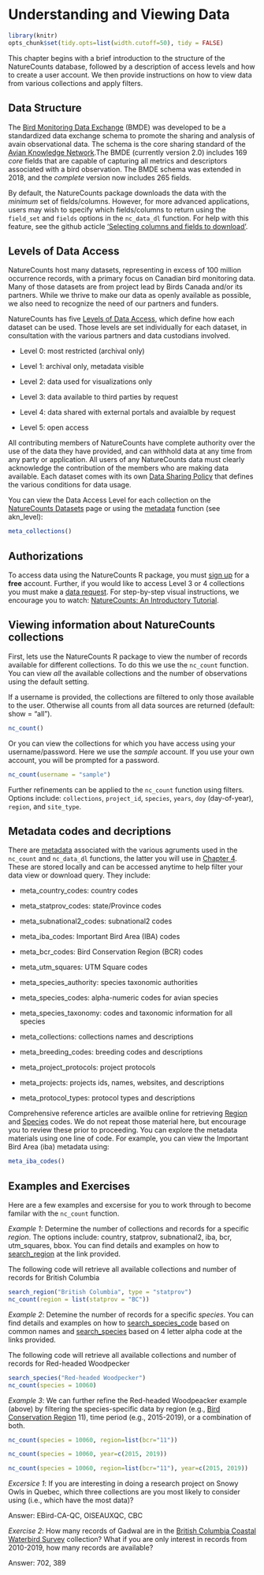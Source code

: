 # Understanding and Viewing Data {#Data3}

```r
library(knitr)
opts_chunk$set(tidy.opts=list(width.cutoff=50), tidy = FALSE)
```

This chapter begins with a brief introduction to the structure of the NatureCounts database, followed by a description of access levels and how to create a user account. We then provide instructions on how to view data from various collections and apply filters. 

## Data Structure {#Data3.1}

The [Bird Monitoring Data Exchange](https://www.birdscanada.org/birdmon/default/nc_bmde.jsp) (BMDE) was developed to be a standardized data exchange schema to promote the sharing and analysis of avain observational data. The schema is the core sharing standard of the [Avian Knowledge Network](www.avianknowledge.net).The BMDE (currently version 2.0) includes 169 *core* fields that are capable of capturing all metrics and descriptors associated with a bird observation. The BMDE schema was extended in 2018, and the *complete* version now includes 265 fields.

By default, the NatureCounts package downloads the data with the *minimum* set of fields/columns. However, for more advanced applications, users may wish to specify which fields/columns to return using the `field_set` and `fields` options in the `nc_data_dl` function. For help with this feature, see the github acticle ['Selecting columns and fields to download'](https://birdstudiescanada.github.io/naturecounts/articles/selecting-fields.html).   

## Levels of Data Access {#Data3.2}

NatureCounts host many datasets, representing in excess of 100 million occurrence records, with a primary focus on Canadian bird monitoring data. Many of those datasets are from project lead by Birds Canada and/or its partners. While we thrive to make our data as openly available as possible, we also need to recognize the need of our partners and funders.

NatureCounts has five [Levels of Data Access](https://www.birdscanada.org/birdmon/default/nc_access_levels.jsp), which define how each dataset can be used. Those levels are set individually for each dataset, in consultation with the various partners and data custodians involved.

  - Level 0: most restricted (archival only)
  
  - Level 1: archival only, metadata visible
  
  - Level 2: data used for visualizations only
  
  - Level 3: data available to third parties by request
  
  - Level 4: data shared with external portals and avaialble by request
  
  - Level 5: open access

All contributing members of NatureCounts have complete authority over the use of the data they have provided, and can withhold data at any time from any party or application. All users of any NatureCounts data must clearly acknowledge the contribution of the members who are making data available. Each dataset comes with its own [Data Sharing Policy](https://www.birdscanada.org/birdmon/default/nc_data_sharing.jsp) that defines the various conditions for data usage.

You can view the Data Access Level for each collection on the [NatureCounts Datasets](https://www.birdscanada.org/birdmon/default/datasets.jsp) page or using the [metadata](#Data3.5) function (see akn_level):

```r
meta_collections() 
``` 

## Authorizations {#Data3.3}

To access data using the NatureCounts R package, you must [sign up](https://www.birdscanada.org/birdmon/default/register.jsp) for a **free** account. Further, if you would like to access Level 3 or 4 collections you must make a [data request](https://www.birdscanada.org/birdmon/default/searchquery.jsp). For step-by-step visual instructions, we encourage you to watch: [NatureCounts: An Introductory Tutorial](link to be provided).

## Viewing information about NatureCounts collections {#Data3.4}

First, lets use the NatureCounts R package to view the number of records available for different collections. To do this we use the `nc_count` function. You can view *all* the available collections and the number of observations using the default setting. 

If a username is provided, the collections are filtered to only those available to the user. Otherwise all counts from all data sources are returned (default: show = "all").

```r
nc_count() 
```

Or you can view the collections for which you have access using your username/password. Here we use the *sample* account. If you use your own account, you will be prompted for a password. 

```r
nc_count(username = "sample")
```

Further refinements can be applied to the `nc_count` function using filters.  Options include: `collections`, `project_id`, `species`, `years`, `doy` (day-of-year), `region`, and `site_type`. 

## Metadata codes and decriptions {#Data3.5}

There are [metadata](https://birdstudiescanada.github.io/naturecounts/reference/meta.html) associated with the various agruments used in the `nc_count` and `nc_data_dl` functions, the latter you will use in [Chapter 4](#Data4). These are stored locally and can be accessed anytime to help filter your data view or download query. They include: 

  - meta_country_codes: country codes
  
  - meta_statprov_codes: state/Province codes
  
  - meta_subnational2_codes: subnational2 codes
  
  - meta_iba_codes: Important Bird Area (IBA) codes
  
  - meta_bcr_codes: Bird Conservation Region (BCR) codes
  
  - meta_utm_squares: UTM Square codes
  
  - meta_species_authority: species taxonomic authorities
  
  - meta_species_codes: alpha-numeric codes for avian species
  
  - meta_species_taxonomy: codes and taxonomic information for all species
  
  - meta_collections: collections names and descriptions
  
  - meta_breeding_codes: breeding codes and descriptions
  
  - meta_project_protocols: project protocols
  
  - meta_projects: projects ids, names, websites, and descriptions
  
  - meta_protocol_types: protocol types and descriptions

Comprehensive reference articles are availble online for retrieving [Region](https://birdstudiescanada.github.io/naturecounts/articles/region-codes.html) and [Species](https://birdstudiescanada.github.io/naturecounts/articles/species-codes.html) codes. We do not repeat those material here, but encourage you to review these prior to proceeding. You can explore the metadata materials using one line of code. For example, you can view the Important Bird Area (iba) metadata using:

```r
meta_iba_codes()
```

## Examples and Exercises {#Data3.6}

Here are a few examples and excersise for you to work through to become familar with the `nc_count` function.  

*Example 1*: Determine the number of collections and records for a specific *region*. The options include: country, statprov, subnational2, iba, bcr, utm_squares, bbox. You can find details and examples on how to [search_region](https://birdstudiescanada.github.io/naturecounts/articles/region-codes.html) at the link provided.

The following code will retrieve all available collections and number of records for British Columbia
```r
search_region("British Columbia", type = "statprov")
nc_count(region = list(statprov = "BC"))
```

*Example 2*: Detemine the number of records for a specific *species*. You can find details and examples on how to [search_species_code](https://birdstudiescanada.github.io/naturecounts/reference/search_species_code.html) based on common names and [search_species](https://birdstudiescanada.github.io/naturecounts/reference/search_species.html) based on 4 letter alpha code at the links provided.  

The following code will retrieve all available collections and number of records for Red-headed Woodpecker  
```r
search_species("Red-headed Woodpecker")
nc_count(species = 10060)
```

*Example 3*: We can further refine the Red-headed Woodpeacker example (above) by filtering the species-specific data by region (e.g., [Bird Conservation Region](http://nabci-us.org/assets/images/bcr_map2.jpg) 11), time period (e.g., 2015-2019), or a combination of both.

```r
nc_count(species = 10060, region=list(bcr="11"))

nc_count(species = 10060, year=c(2015, 2019))

nc_count(species = 10060, region=list(bcr="11"), year=c(2015, 2019))
```


*Excersice 1*: If you are interesting in doing a research project on Snowy Owls in Quebec, which three collections are you most likely to consider using (i.e., which have the most data)?

Answer: EBird-CA-QC, OISEAUXQC, CBC 

*Exercise 2*: How many records of Gadwal are in the [British Columbia Coastal Waterbird Survey](https://www.birdscanada.org/birdmon/atowls/datasets.jsp?code=BCCWS) collection? What if you are only interest in records from 2010-2019, how many records are available? 

Answer: 702, 389




